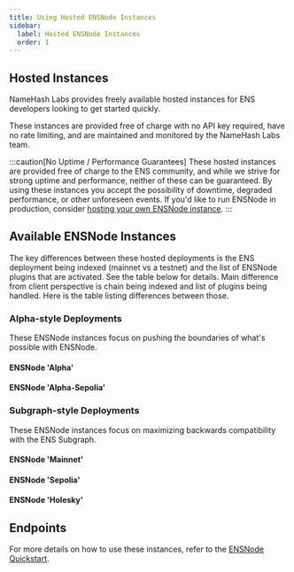 ```yaml
---
title: Using Hosted ENSNode Instances
sidebar:
  label: Hosted ENSNode Instances
  order: 1
---
```



## Hosted Instances

NameHash Labs provides freely available hosted instances for ENS developers looking to get started quickly.

These instances are provided free of charge with no API key required, have no rate limiting, and are maintained and monitored by the NameHash Labs team.

:::caution[No Uptime / Performance Guarantees]
These hosted instances are provided free of charge to the ENS community, and while we strive for strong uptime and performance, neither of these can be guaranteed. By using these instances you accept the possibility of downtime, degraded performance, or other unforeseen events. If you'd like to run ENSNode in production, consider [hosting your own ENSNode instance](/ensnode/deploying/).
:::

## Available ENSNode Instances

The key differences between these hosted deployments is the ENS deployment being indexed (mainnet vs a testnet) and the list of ENSNode plugins that are activated. See the table below for details.
Main difference from client perspective is chain being indexed and list of plugins being handled. Here is the table listing differences between those.

### Alpha-style Deployments

These ENSNode instances focus on pushing the boundaries of what's possible with ENSNode.

#### ENSNode 'Alpha'

<HostedEnsNodeInstances
  instanceURL="https://api.alpha.ensnode.io"
  connectWithENSAdminURL="https://admin.ensnode.io?connection=https%3A%2F%2Fapi.alpha.ensnode.io"
  namespace="mainnet"
  plugins="subgraph, basenames, lineanames, threedns, reverse-resolvers, referrals"
  purpose="Demonstration of ENSNode's multichain ENS indexing capability for the ENS namespace rooted on Mainnet. Provides a superset of the data indexed by the ENS Subgraph. Offers a preview of ENS Protocol Acceleration."
/>

#### ENSNode 'Alpha-Sepolia'

<HostedEnsNodeInstances
  instanceURL="https://api.alpha-sepolia.ensnode.io"
  connectWithENSAdminURL="https://admin.ensnode.io?connection=https%3A%2F%2Fapi.alpha-sepolia.ensnode.io"
  namespace="sepolia"
  plugins="subgraph, basenames, lineanames, reverse-resolvers, referrals"
  purpose="Demonstration of ENSNode's multichain ENS indexing capability for the ENS namespace rooted on Sepolia. Provides a superset of the data indexed by the ENS Subgraph. Offers a preview of ENS Protocol Acceleration."
/>

### Subgraph-style Deployments

These ENSNode instances focus on maximizing backwards compatibility with the ENS Subgraph.

#### ENSNode 'Mainnet'

<HostedEnsNodeInstances
  instanceURL="https://api.mainnet.ensnode.io"
  connectWithENSAdminURL="https://admin.ensnode.io?connection=https%3A%2F%2Fapi.mainnet.ensnode.io"
  namespace="mainnet"
  plugins="subgraph"
  purpose="Demonstration of ENSNode's backwards compatibility with the ENS Subgraph. Provides 1:1 Subgraph compatible data on mainnet."
/>

#### ENSNode 'Sepolia'

<HostedEnsNodeInstances
  instanceURL="https://api.sepolia.ensnode.io"
  connectWithENSAdminURL="https://admin.ensnode.io?connection=https%3A%2F%2Fapi.sepolia.ensnode.io"
  namespace="sepolia"
  plugins="subgraph"
  purpose="Demonstration of ENSNode's backwards compatibility with the ENS Subgraph. Provides 1:1 Subgraph compatible data on Sepolia."
/>

#### ENSNode 'Holesky'

<HostedEnsNodeInstances
  instanceURL="https://api.holesky.ensnode.io"
  connectWithENSAdminURL="https://admin.ensnode.io?connection=https%3A%2F%2Fapi.holesky.ensnode.io"
  namespace="holesky"
  plugins="subgraph"
  purpose="Demonstration of ENSNode's backwards compatibility with the ENS Subgraph. Provides 1:1 Subgraph compatible data on Holesky."
/>

## Endpoints

For more details on how to use these instances, refer to the [ENSNode Quickstart](/docs/).
